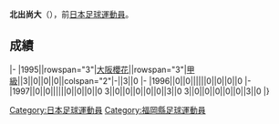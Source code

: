 {{Infobox football biography
|name=北出尚大
|image=
|fullname=北出尚大
|birth_date={{Birth date and age|1973|5|14}}
|cityofbirth=[[福岡縣|福岡縣]]
|countryofbirth=[[日本|日本]]
|position=[[中场|中场]]
|currentclub=
|years=?-1997
|clubs=[[大阪櫻花|大阪櫻花]]
|caps(goals)=
|nationalyears=
|nationalteam=
|nationalcaps(goals)=
}}
'''北出尚大'''（{{Bd|1973年|5月14日||}}），前[[日本|日本]][[足球|足球]][[運動員|運動員]]。

==成績==
{{Football player club statistics 1|YYN}}
{{Football player club statistics 2|JPN|YYN}}
|-
|1995||rowspan="3"|[[大阪櫻花|大阪櫻花]]||rowspan="3"|[[日本職業足球甲級聯賽|甲級]]||3||0||0||0||colspan="2"|-||3||0
|-
|1996||0||0||||||0||0||0||0
|-
|1997||0||0||||||0||0||0||0
{{Football player club statistics 3|1|JPN}}3||0||0||0||0||0||3||0
{{Football player club statistics 5}}3||0||0||0||0||0||3||0
|}

{{Japan-sport-bio-stub}}
{{Soccer-player-stub}}
[[Category:日本足球運動員|Category:日本足球運動員]]
[[Category:福岡縣足球運動員|Category:福岡縣足球運動員]]
